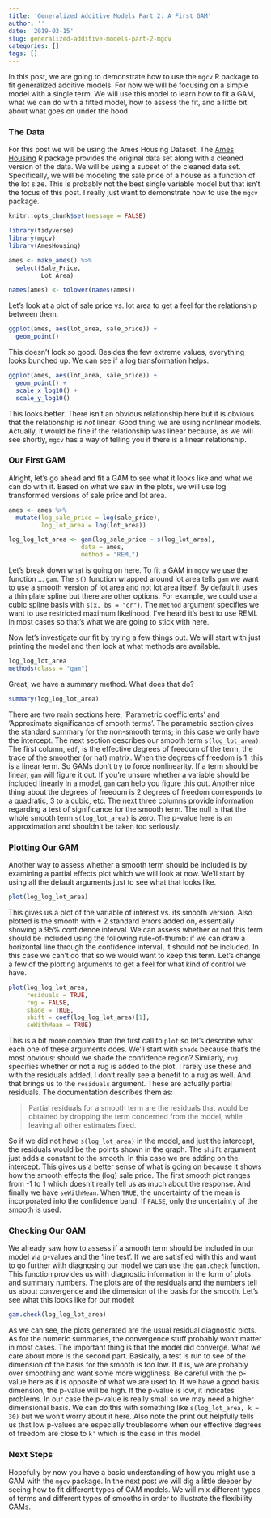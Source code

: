 ```yaml
---
title: 'Generalized Additive Models Part 2: A First GAM'
author: ''
date: '2019-03-15'
slug: generalized-additive-models-part-2-mgcv
categories: []
tags: []
---
```


In this post, we are going to demonstrate how to use the `mgcv` R package to fit generalized additive models. For now we will be focusing on a simple model with a single term. We will use this model to learn how to fit a GAM, what we can do with a fitted model, how to assess the fit, and a little bit about what goes on under the hood.


### The Data

For this post we will be using the Ames Housing Dataset. The [Ames Housing](https://cran.r-project.org/web/packages/AmesHousing/index.html) R package provides the original data set along with a cleaned version of the data. We will be using a subset of the cleaned data set. Specifically, we will be modeling the sale price of a house as a function of the lot size. This is probably not the best single variable model but that isn't the focus of this post. I really just want to demonstrate how to use the `mgcv` package.


```r
knitr::opts_chunk$set(message = FALSE)
```

```r
library(tidyverse)
library(mgcv)
library(AmesHousing)

ames <- make_ames() %>% 
  select(Sale_Price,
         Lot_Area)

names(ames) <- tolower(names(ames))
```

Let's look at a plot of sale price vs. lot area to get a feel for the relationship between them.

```r
ggplot(ames, aes(lot_area, sale_price)) +
  geom_point()
```

This doesn't look so good. Besides the few extreme values, everything looks bunched up. We can see if a log transformation helps.

```r
ggplot(ames, aes(lot_area, sale_price)) +
  geom_point() +
  scale_x_log10() +
  scale_y_log10()
```

This looks better. There isn't an obvious relationship here but it is obvious that the relationship is *not* linear. Good thing we are using nonlinear models. Actually, it would be fine if the relationship was linear because, as we will see shortly, `mgcv` has a way of telling you if there is a linear relationship.

### Our First GAM

Alright, let's go ahead and fit a GAM to see what it looks like and what we can do with it. Based on what we saw in the plots, we will use log transformed versions of sale price and lot area.

```r
ames <- ames %>% 
  mutate(log_sale_price = log(sale_price),
         log_lot_area = log(lot_area))

log_log_lot_area <- gam(log_sale_price ~ s(log_lot_area),
                    data = ames,
                    method = "REML")
```


Let's break down what is going on here. To fit a GAM in `mgcv` we use the function ... `gam`. The `s()` function wrapped around lot area tells `gam`  we want to use a smooth version of lot area and not lot area itself. By default it uses a thin plate spline but there are other options. For example, we could use a cubic spline basis with `s(x, bs = "cr")`. The `method` argument specifies we want to use restricted maximum likelihood. I've heard it's best to use REML in most cases so that's what we are going to stick with here. 

Now let's investigate our fit by trying a few things out. We will start with just printing the model and then look at what methods are available.

```r
log_log_lot_area
methods(class = "gam")
```

Great, we have a summary method. What does that do?

```r
summary(log_log_lot_area)
```

There are two main sections here, 'Parametric coefficients' and 'Approximate significance of smooth terms'. The parametric section gives the standard summary for the non-smooth terms; in this case we only have the intercept. The next section describes our smooth term `s(log_lot_area)`. The first column, `edf`, is the effective degrees of freedom of the term, the trace of the smoother (or hat) matrix. When the degrees of freedom is 1, this is a linear term. So GAMs don't try to force nonlinearity. If a term should be linear, `gam` will figure it out. If you're unsure whether a variable should be included linearly in a model, `gam` can help you figure this out. Another nice thing about the degrees of freedom is 2 degrees of freedom corresponds to a quadratic, 3 to a cubic, etc. The next three columns provide information regarding a test of significance for the smooth term. The null is that the whole smooth term `s(log_lot_area)` is zero. The p-value here is an approximation and shouldn't be taken too seriously. 

### Plotting Our GAM

Another way to assess whether a smooth term should be included is by examining a partial effects plot which we will look at now. We'll start by using all the default arguments just to see what that looks like.

```r
plot(log_log_lot_area)
```

This gives us a plot of the variable of interest vs. its smooth version. Also plotted is the smooth with $\pm$ 2 standard errors added on, essentially showing a 95% confidence interval. We can assess whether or not this term should be included using the following rule-of-thumb: if we can draw a horizontal line through the confidence interval, it should *not* be included. In this case we can't do that so we would want to keep this term. Let's change a few of the plotting arguments to get a feel for what kind of control we have.

```r
plot(log_log_lot_area,
     residuals = TRUE,
     rug = FALSE,
     shade = TRUE,
     shift = coef(log_log_lot_area)[1],
     seWithMean = TRUE)
```

This is a bit more complex than the first call to `plot` so let's describe what each one of these arguments does. We'll start with `shade` because that's the most obvious: should we shade the confidence region? Similarly, `rug` specifies whether or not a rug is added to the plot. I rarely use these and with the residuals added, I don't really see a benefit to a rug as well. And that brings us to the `residuals` argument. These are actually partial residuals. The documentation describes them as:

> Partial residuals for a smooth term are the residuals that would be obtained by dropping the term concerned from the model, while leaving all other estimates fixed.

So if we did not have `s(log_lot_area)` in the model, and just the intercept, the residuals would be the points shown in the graph. The `shift` argument just adds a constant to the smooth. In this case we are adding on the intercept. This gives us a better sense of what is going on because it shows how the smooth effects the (log) sale price. The first smooth plot ranges from -1 to 1 which doesn't really tell us as much about the response. And finally we have `seWithMean`. When `TRUE`, the uncertainty of the mean is incorporated into the confidence band. If `FALSE`, only the uncertainty of the smooth is used.

### Checking Our GAM

We already saw how to assess if a smooth term should be included in our model via p-values and the 'line test'. If we are satisfied with this and want to go further with diagnosing our model we can use the `gam.check` function. This function provides us with diagnostic information in the form of plots and summary numbers. The plots are of the residuals and the numbers tell us about convergence and the dimension of the basis for the smooth. Let's see what this looks like for our model:

```r
gam.check(log_log_lot_area)
```

As we can see, the plots generated are the usual residual diagnostic plots. As for the numeric summaries, the convergence stuff probably won't matter in most cases. The important thing is that the model did converge. What we care about more is the second part. Basically, a test is run to see of the dimension of the basis for the smooth is too low. If it is, we are probably over smoothing and want some more wiggliness. Be careful with the p-value here as it is opposite of what we are used to. If we have a good basis dimension, the p-value will be high. If the p-value is low, it indicates problems. In our case the p-value is really small so we may need a higher dimensional basis. We can do this with something like `s(log_lot_area, k = 30)` but we won't worry about it here. Also note the print out helpfully tells us that low p-values are especially troublesome when our effective degrees of freedom are close to `k'` which is the case in this model.


### Next Steps

Hopefully by now you have a basic understanding of how you might use a GAM with the `mgcv` package. In the next post we will dig a little deeper by seeing how to fit different types of GAM models. We will mix different types of terms and different types of smooths in order to illustrate the flexibility GAMs.







